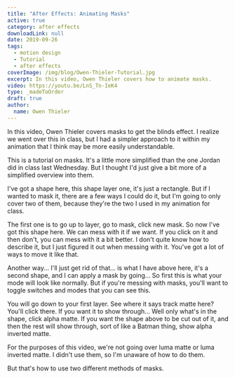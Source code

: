 ```yaml
---
title: "After Effects: Animating Masks"
active: true
category: after effects
downloadLink: null
date: 2019-09-26
tags:
  - motion design
  - Tutorial
  - after effects
coverImage: /img/blog/Owen-Thieler-Tutorial.jpg
excerpt: In this video, Owen Thieler covers how to animate masks.
video: https://youtu.be/LnS_Tn-IeK4
type: _madeToOrder
draft: true
author:
  name: Owen Thieler
---
```


In this video, Owen Thieler covers masks to get the blinds effect. I realize we went over this in class, but I had a simpler approach to it within my animation that I think may be more easily understandable.

This is a tutorial on masks. It's a little more simplified than the one Jordan did in class last Wednesday. But I thought I'd just give a bit more of a simplified overview into them.

I've got a shape here, this shape layer one, it's just a rectangle. But if I wanted to mask it, there are a few ways I could do it, but I'm going to only cover two of them, because they're the two I used in my animation for class.

The first one is to go up to layer, go to mask, click new mask. So now I've got this shape here. We can mess with it if we want. If you click on it and then don't, you can mess with it a bit better. I don't quite know how to describe it, but I just figured it out when messing with it. You've got a lot of ways to move it like that.

Another way... I'll just get rid of that... is what I have above here, it's a second shape, and I can apply a mask by going... So first this is what your mode will look like normally. But if you're messing with masks, you'll want to toggle switches and modes that you can see this.

You will go down to your first layer. See where it says track matte here? You'll click there. If you want it to show through... Well only what's in the shape, click alpha matte. If you want the shape above to be cut out of it, and then the rest will show through, sort of like a Batman thing, show alpha inverted matte.

For the purposes of this video, we're not going over luma matte or luma inverted matte. I didn't use them, so I'm unaware of how to do them.

But that's how to use two different methods of masks.
